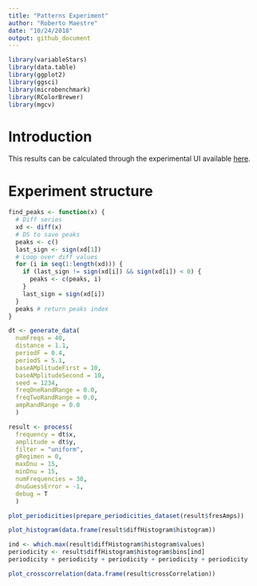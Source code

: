 ```yaml
---
title: "Patterns Experiment"
author: "Roberto Maestre"
date: "10/24/2018"
output: github_document
---
```


```r
library(variableStars)
library(data.table)
library(ggplot2)
library(ggsci)
library(microbenchmark)
library(RColorBrewer)
library(mgcv)
```


# Introduction

This results can be calculated through the experimental UI available [here](https://github.com/rmaestre/variableStars/tree/master/inst/shiny-examples/experiment).


# Experiment structure

```r
find_peaks <- function(x) {
  # Diff series
  xd <- diff(x)
  # DS to save peaks
  peaks <- c()
  last_sign <- sign(xd[1])
  # Loop over diff values
  for (i in seq(1:length(xd))) {
    if (last_sign != sign(xd[i]) && sign(xd[i]) < 0) {
      peaks <- c(peaks, i)
    }
    last_sign = sign(xd[i])
  }
  peaks # return peaks index
}
```


```r
dt <- generate_data(
  numFreqs = 40,
  distance = 1.1,
  periodF = 0.4,
  periodS = 5.1,
  baseAMplitudeFirst = 10,
  baseAMplitudeSecond = 10,
  seed = 1234,
  freqOneRandRange = 0.0,
  freqTwoRandRange = 0.0,
  ampRandRange = 0.0
  )
```

```r
result <- process(
  frequency = dt$x,
  amplitude = dt$y,
  filter = "uniform",
  gRegimen = 0,
  maxDnu = 15,
  minDnu = 15,
  numFrequencies = 30,
  dnuGuessError = -1,
  debug = T
  )
```

```r
plot_periodicities(prepare_periodicities_dataset(result$fresAmps))
```

```r
plot_histogram(data.frame(result$diffHistogram$histogram))
```

```r
ind <- which.max(result$diffHistogram$histogram$values)
periodicity <- result$diffHistogram$histogram$bins[ind]
periodicity + periodicity + periodicity + periodicity + periodicity


```


```r
plot_crosscorrelation(data.frame(result$crossCorrelation))
```
